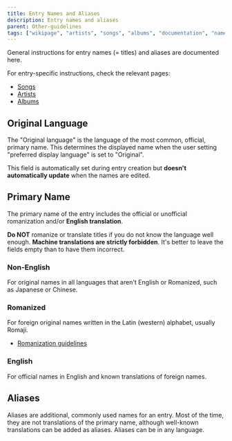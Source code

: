 ---
title: Entry Names and Aliases
description: Entry names and aliases
parent: Other-guidelines
tags: ["wikipage", "artists", "songs", "albums", "documentation", "names", "languages", "vocadb"]
---


General instructions for entry names (= titles) and aliases are documented here.

For entry-specific instructions, check the relevant pages:
- [Songs](/docs/song-entry-editing#names)
- [Artists](/docs/artist-entry-editing#names)
- [Albums](/docs/album-entry-editing#names)

## Original Language

<RuleEmbed ruleId={24} />

The "Original language" is the language of the most common, official, primary name. This determines the displayed name when the user setting "preferred display language" is set to "Original".

This field is automatically set during entry creation but **doesn't automatically update** when the names are edited.

<RuleEmbed ruleId={25} />

## Primary Name

The primary name of the entry includes the official or unofficial romanization and/or **English translation**. 

<RuleEmbed ruleId={26} />

**Do NOT** romanize or translate titles if you do not know the language well enough. **Machine translations are strictly forbidden**. It's better to leave the fields empty than to have them incorrect.

<RuleEmbed ruleId={30} />

<RuleEmbed ruleId={8} />

<RuleEmbed ruleId={29} />

### Non-English

For original names in all languages that aren't English or Romanized, such as Japanese or Chinese.

### Romanized

For foreign original names written in the Latin (western) alphabet, usually Romaji.

- [Romanization guidelines](/docs/romanization-guidelines)

### English

For official names in English and known translations of foreign names.

## Aliases

Aliases are additional, commonly used names for an entry. Most of the time, they are not translations of the primary name, although well-known translations can be added as aliases. Aliases can be in any language.